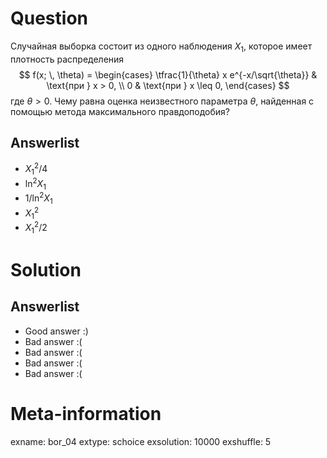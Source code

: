 Question
========
  
Случайная выборка состоит из одного наблюдения $X_1$, которое имеет плотность распределения
$$
  f(x; \, \theta) = \begin{cases}
    \tfrac{1}{\theta} x e^{-x/\sqrt{\theta}} & \text{при } x > 0,  \\
    0 & \text{при } x \leq 0,
  \end{cases}
$$
где $\theta > 0$. Чему равна оценка неизвестного параметра $\theta$, найденная с помощью метода максимального правдоподобия?

Answerlist
----------
* $X_1^2 / 4$
* $\ln ^2 X_1$
* $1 / \ln ^2 X_1$
* $X_1^2$
* $X_1^2 / 2$


Solution
========
  
Answerlist
----------
*  Good answer :)
*  Bad answer :(
*  Bad answer :(
*  Bad answer :(
*  Bad answer :(
        
Meta-information
================
exname: bor_04
extype: schoice
exsolution: 10000
exshuffle: 5